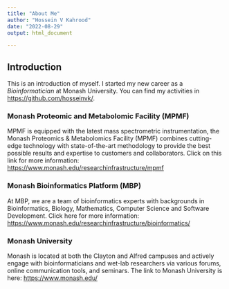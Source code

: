 ```yaml
---
title: "About Me"
author: "Hossein V Kahrood"
date: "2022-08-29"
output: html_document

---
```


## Introduction

This is an introduction of myself. I started my new career as a *Bioinformatician* at Monash University.
You can find my activities in <https://github.com/hosseinvk/>.

### Monash Proteomic and Metabolomic Facility (MPMF)
MPMF is equipped with the latest mass spectrometric instrumentation, the Monash Proteomics & Metabolomics Facility (MPMF) combines cutting-edge technology with state-of-the-art methodology to provide the best possible results and expertise to customers and collaborators. Click on this link for more information: <https://www.monash.edu/researchinfrastructure/mpmf>

### Monash Bioinformatics Platform (MBP)
At MBP, we are a team of bioinformatics experts with backgrounds in Bioinformatics, Biology, Mathematics, Computer Science and Software Development. Click here for more information: <https://www.monash.edu/researchinfrastructure/bioinformatics/>

### Monash University
Monash is located at both the Clayton and Alfred campuses and actively engage with bioinformaticians and wet-lab researchers via various forums, online communication tools, and seminars. The link to Monash University is here: <https://www.monash.edu/>




